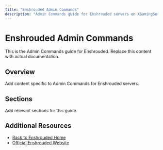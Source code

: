 ```yaml
---
title: "Enshrouded Admin Commands"
description: "Admin Commands guide for Enshrouded servers on XGamingServer"
---
```


# Enshrouded Admin Commands

This is the Admin Commands guide for Enshrouded. Replace this content with actual documentation.

## Overview

Add content specific to Admin Commands for Enshrouded servers.

## Sections

Add relevant sections for this guide.

## Additional Resources

- [Back to Enshrouded Home](./index)
- [Official Enshrouded Website](https://example.com)
